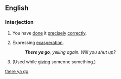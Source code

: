 <!--subst: of [[Template:sync]]-->
<!--If you edit this entry, please also edit [[there ya go]] to ensure these two entries remain synchronized.-->[[Category:Synchronized entries|there ya go]]
{{also|there you go}}
==English==

===Interjection===
{{en-intj|pos=[[there]] [[ya]] [[go]]}}

# {{informal|idiom}} You have [[done]] it [[precisely]] [[correctly]].
# {{informal|idiom}} Expressing [[exasperation]].
#: '''''There ya go''', yelling again. Will you shut up?''
# {{informal|literal}} (Used while [[give|giving]] someone something.)